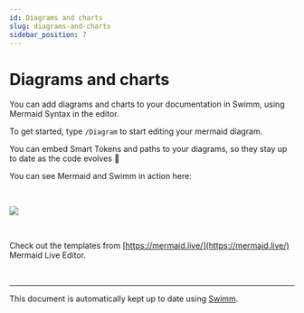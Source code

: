 ```yaml
---
id: Diagrams and charts
slug: diagrams-and-charts
sidebar_position: 7
---
```



# Diagrams and charts

You can add diagrams and charts to your documentation in Swimm, using Mermaid Syntax in the editor.

To get started, type `/Diagram` to start editing your mermaid diagram.

You can embed Smart Tokens and paths to your diagrams, so they stay up to date as the code evolves 🤯

You can see Mermaid and Swimm in action here:

<br />

![](../../static/img/mermaidSwimm.gif)

<br />

Check out the templates from [https://mermaid.live/](https://mermaid.live/) Mermaid Live Editor.

<br />

---

This document is automatically kept up to date using [Swimm](https://swimm.io).
